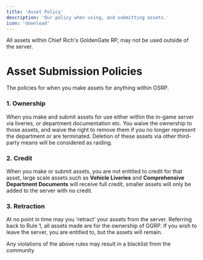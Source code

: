 ```yaml
---
title: 'Asset Policy'
description: 'Our policy when using, and submitting assets.'
icon: 'download'
---
```


<Note>All assets within Chief Rich's GoldenGate RP, may not be used outside of the server.</Note>

# Asset Submission Policies
The policies for when you make assets for anything within OSRP.

### 1. Ownership
When you make and submit assets for use either within the in-game server via liveries, or department documentation etc. You waive the ownership to those assets, and waive the right to remove them if you no longer represent the department or are terminated. Deletion of these assets via other third-party means will be considered as raiding.

### 2. Credit
When you make or submit assets, you are not entitled to credit for that asset, large scale assets such as **<Tooltip tip="This does not include trailers.">Vehicle Liveries</Tooltip>**
 and **Comprehensive Department Documents** will receive full credit, smaller assets will only be added to the server with no credit.

### 3. Retraction
At no point in time may you 'retract' your assets from the server. Referring back to Rule 1, all assets made are for the ownership of GGRP. If you wish to leave the server, you are entitled to, but the assets will remain.

<Warning>Any violations of the above rules may result in a blacklist from the community</Warning>
